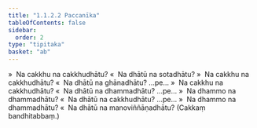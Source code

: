 ```yaml
---
title: "1.1.2.2 Paccanīka"
tableOfContents: false
sidebar:
  order: 2
type: "tipitaka"
basket: "ab"
---
```



<DynamicBreadcrumb />

<Division number="5">

<Paragraph number="32">
»  Na cakkhu na cakkhudhātu?
</Paragraph>

<Paragraph number="33">
«  Na dhātū na sotadhātu?
</Paragraph>

<Paragraph number="34">
»  Na cakkhu na cakkhudhātu?
</Paragraph>

<Paragraph number="35">
«  Na dhātū na ghānadhātu? …pe…
</Paragraph>

<Paragraph number="36">
»  Na cakkhu na cakkhudhātu?
</Paragraph>

<Paragraph number="37">
«  Na dhātū na dhammadhātu? …pe…
</Paragraph>

<Paragraph number="38">
»  Na dhammo na dhammadhātu?
</Paragraph>

<Paragraph number="39">
«  Na dhātū na cakkhudhātu? …pe…
</Paragraph>

<Paragraph number="40">
»  Na dhammo na dhammadhātu?
</Paragraph>

<Paragraph number="41">
«  Na dhātū na manoviññāṇadhātu?

</Paragraph>
</Division>

<Paragraph number="42" type="center">
(Cakkaṃ bandhitabbaṃ.)
</Paragraph>